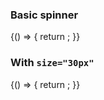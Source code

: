 
<Meta title="Design system/StyledSpinner" component={StyledSpinner} />

### Basic spinner

<Canvas>
  <Story name="Basic Spinner">
    {() => {
      return <StyledSpinner />;
    }}
  </Story>
</Canvas>

### With `size="30px"`

<Canvas>
  <Story name="With size 30px">
    {() => {
      return <StyledSpinner size="30px" />;
    }}
  </Story>
</Canvas>
